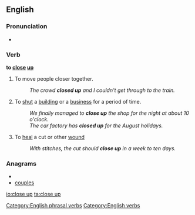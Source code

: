{{also|close-up}}
==English==

===Pronunciation===
* {{IPA|/kləʊz'ʌp/}}

===Verb===
'''to [[close]] [[up]]'''

# To move people closer together.
#: ''The crowd '''closed up''' and I couldn't get through to the train.''
# To [[shut]] a [[building]] or a [[business]] for a period of time.
#: ''We finally managed to '''close up''' the shop for the night at about 10 o'clock.''
#: ''The car factory has '''closed up''' for the August holidays.''
# To [[heal]] a cut or other [[wound]]
#: ''With stitches, the cut should '''close up''' in a week to ten days.''

===Anagrams===
* {{alphagram|celopsu}}
* [[couples#English|couples]]


[[Category:English phrasal verbs]]
[[Category:English verbs]]

[[io:close up]]
[[ta:close up]]